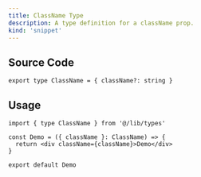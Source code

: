 ```yaml
---
title: ClassName Type
description: A type definition for a className prop.
kind: 'snippet'
---
```


## Source Code

```tsx title="src/lib/types.ts"
export type ClassName = { className?: string }
```

## Usage

```tsx title="src/app/page.tsx"
import { type ClassName } from '@/lib/types'

const Demo = ({ className }: ClassName) => {
  return <div className={className}>Demo</div>
}

export default Demo
```
